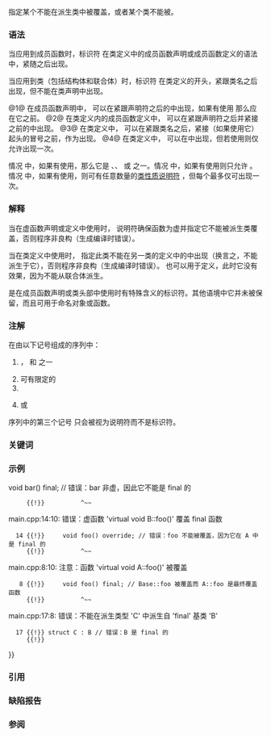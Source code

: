 {{title|final 说明符 {{mark since c++11}}}}
{{cpp/language/classes/navbar}}

指定某个{{rlp|virtual|虚函数}}不能在派生类中被覆盖，或者某个类不能被{{rlp|derived class|派生}}。

===语法===
当应用到成员函数时，标识符 {{tt|final}} 在类定义中的成员函数声明或成员函数定义的语法中，紧随{{rlp|function|声明符}}之后出现。

当应用到类（包括结构体和联合体）时，标识符 {{tt|final}} 在类定义的开头，紧跟类名之后出现，但不能在类声明中出现。

{{sdsc begin}}
{{sdsc|num=1|{{spar|声明符}} {{spar optional|虚说明符序列}} {{spar optional|纯说明符}}}}
{{sdsc|num=2|{{spar|声明符}} {{spar optional|虚说明符序列}} {{spar|函数体}}}}
{{sdsc|num=3|{{spar|类关键词}} {{spar optional|属性}} {{spar|类头名}} {{spar optional|类虚说明符}} {{spar optional|基类子句}}|notes={{mark until c++26}}}}
{{sdsc|num=4|{{spar|类关键词}} {{spar optional|属性}} {{spar|类头名}} {{spar optional|类性质说明符序列}} {{spar optional|基类子句}}|notes={{mark since c++26}}}}
{{sdsc end}}
@1@ 在成员函数声明中，{{tt|final}} 可以在紧跟声明符之后的{{spar sep|虚说明符序列}}中出现，如果有使用 {{rlp|abstract class|{{spar sep|纯说明符}}}}那么应在它之前。
@2@ 在类定义内的成员函数定义中，{{tt|final}} 可以在紧跟声明符之后并紧接{{spar sep|函数体}}之前的{{spar sep|虚说明符序列}}中出现。
@3@ 在类定义中，{{tt|final}} 可以在紧跟类名之后，紧接{{spar|基类子句}}（如果使用它）起头的冒号之前，作为{{spar sep|类虚说明符}}出现。
@4@ 在类定义中，{{tt|final}} 可以在{{spar sep|类性质说明符序列}}中出现，但若使用则仅允许出现一次。

情况 {{v|1,2}} 中，如果有使用{{spar|虚说明符序列}}，那么它是 {{rlpt|override}}、{{tt|final}}、{{tt|final override}} 或 {{tt|override final}} 之一。情况 {{v|3}} 中，如果有使用{{spar sep|类虚说明符}}则只允许 {{tt|final}}。情况 {{v|4}} 中，如果有使用{{spar|类性质说明符序列}}，则可有任意数量的[[cpp/language/class_property_specifiers|类性质说明符]] {{mark since c++26}}，但每个最多仅可出现一次。

===解释===
当在虚函数声明或定义中使用时，{{c/core|final}} 说明符确保函数为虚并指定它不能被派生类覆盖，否则程序非良构（生成编译时错误）。

当在类定义中使用时，{{c/core|final}} 指定此类不能在另一类的定义中的{{spar sep|基类说明符列表}}中出现（换言之，不能派生于它），否则程序非良构（生成编译时错误）。{{c/core|final}} 也可以用于{{rlp|union|联合体}}定义，此时它没有效果{{rev inl|since=c++14|（除了 {{lc|std::is_final}} 的输出结果）}}，因为不能从联合体派生。

{{c/core|final}} 是在成员函数声明或类头部中使用时有特殊含义的标识符。其他语境中它并未被保留，而且可用于命名对象或函数。

===注解===
在由以下记号组成的序列中：
# {{c/core|class}}，{{c/core|struct}} 和 {{c/core|union}} 之一
# 可有限定的{{rlp|identifiers|标识符}}
# {{c/core|final}}
# {{c|:}} 或 {{c|{}}
序列中的第三个记号 {{c/core|final}} 只会被视为说明符而不是标识符。
{{example
|code=
struct A;
struct A final {}; // OK：结构体 A 的定义，而不是变量 final 的值初始化
 
struct X
{
    struct C { constexpr operator int() { return 5; } };
    struct B final : C{}; // OK：嵌套类 B 的定义，而不是位域成员 final 的声明
};

// 不正常的 final 用法。

struct final final // OK，名为 final 的结构体的定义，不能继承
{
};

// struct final final {}; // 错误：struct final 的重复定义，
                          // *并非* 使用详述类型说明符 `struct final` 跟着一个聚合体初始化
                          // 的变量 final 的定义

// struct override : final {}; // 错误：不能从 final 基类型派生；
                               // 给定语境中的 override 是正常的名字
void foo()
{
    [[maybe_unused]]
    final final; // OK，struct final 类型的名为 final 的变量的声明
}

struct final final; // OK，struct final 类型的名为 final 的变量的声明
                    // 使用详述类型说明符
int main()
{
}
}}

===关键词===
{{ltt|cpp/identifier_with_special_meaning/final}}

===示例===
{{example
|code=
struct Base
{
    virtual void foo();
};

struct A : Base
{
    void foo() final; // Base::foo 被覆盖而 A::foo 是最终覆盖函数
    void bar() final; // 错误：bar 非虚，因此它不能是 final 的
};

struct B final : A // struct B 为 final
{
    void foo() override; // 错误：foo 不能被覆盖，因为它在 A 中是 final 的
};

struct C : B {}; // 错误：B 是 final 的
|p=true
|output=
main.cpp:9:10: 错误：'void A::bar()' 标记为 'final'，但不是虚函数
    9 {{!}}     void bar() final; // 错误：bar 非虚，因此它不能是 final 的
      {{!}}          ^~~
main.cpp:14:10: 错误：虚函数 'virtual void B::foo()' 覆盖 final 函数
   14 {{!}}     void foo() override; // 错误：foo 不能被覆盖，因为它在 A 中是 final 的
      {{!}}          ^~~
main.cpp:8:10: 注意：函数 'virtual void A::foo()' 被覆盖
    8 {{!}}     void foo() final; // Base::foo 被覆盖而 A::foo 是最终覆盖函数
      {{!}}          ^~~
main.cpp:17:8: 错误：不能在派生类型 'C' 中派生自 'final' 基类 'B'
   17 {{!}} struct C : B // 错误：B 是 final 的
      {{!}}
}}

===引用===
{{ref std c++23}}
{{ref std|section=11|title=Classes|id=class}}
{{ref std|section=11.7.3|title=Virtual functions|id=class.virtual}}
{{ref std end}}
{{ref std c++20}}
{{ref std|section=11|title=Classes|id=class}}
{{ref std|section=11.7.2|title=Virtual functions|id=class.virtual}}
{{ref std end}}
{{ref std c++17}}
{{ref std|section=12|title=Classes|id=class}}
{{ref std|section=13.3|title=Virtual functions|id=class.virtual}}
{{ref std end}}
{{ref std c++14}}
{{ref std|section=9|title=Classes|id=class}}
{{ref std|section=10.3|title=Virtual functions|id=class.virtual}}
{{ref std end}}
{{ref std c++11}}
{{ref std|section=9|title=Classes|id=class}}
{{ref std|section=10.3|title=Virtual functions|id=class.virtual}}
{{ref std end}}

===缺陷报告===
{{dr list begin}}
{{dr list item|wg=cwg|dr=1318|std=C++11|before=成员说明列表为空且类名后有 {{c/core|final}} 的类定义可能会将 {{c/core|final}} 作为标识符|after=此时 {{c/core|final}} 只能是说明符}}
{{dr list end}}

===参阅===
{{dsc begin}}
{{dsc inc|cpp/language/dsc override}}
{{dsc inc|cpp/language/dsc class_property_specifiers}}
{{dsc end}}

{{langlinks|de|en|es|fr|it|ja|pt|ru}}